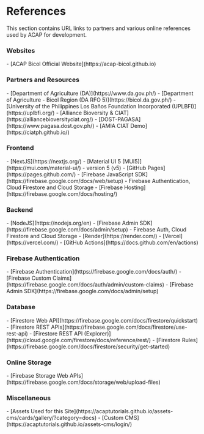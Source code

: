 # References

This section contains URL links to partners and various online references used by ACAP for development.

### Websites

<div className="text-semibold text-sm text-purple-500 no-underline hover:underline">
- [ACAP Bicol Official Website](https://acap-bicol.github.io)
</div>

### Partners and Resources

<div className="text-semibold text-sm text-purple-500 no-underline hover:underline">
- [Department of Agriculture (DA)](https://www.da.gov.ph/)
- [Department of Agriculture - Bicol Region (DA RFO 5)](https://bicol.da.gov.ph/)
- [University of the Philippines Los Baños Foundation Incorporated (UPLBFI)](https://uplbfi.org/)
- [Alliance Bioversity & CIAT](https://alliancebioversityciat.org/)
- [DOST-PAGASA](https://www.pagasa.dost.gov.ph/)
- [AMIA CIAT Demo](https://ciatph.github.io/)
</div>

### Frontend

<div className="text-semibold text-sm text-purple-500 no-underline hover:underline">
- [NextJS](https://nextjs.org/)
- [Material UI 5 (MUI5)](https://mui.com/material-ui/) - version 5 (v5)
- [GitHub Pages](https://pages.github.com/)
- [Firebase JavaScript SDK](https://firebase.google.com/docs/web/setup) - Firebase Authentication, Cloud Firestore and Cloud Storage
- [Firebase Hosting](https://firebase.google.com/docs/hosting/)
</div>

### Backend

<div className="text-semibold text-sm text-purple-500 no-underline hover:underline">
- [NodeJS](https://nodejs.org/en)
- [Firebase Admin SDK](https://firebase.google.com/docs/admin/setup) - Firebase Auth, Cloud Firestore and Cloud Storage
- [Render](https://render.com/)
- [Vercel](https://vercel.com/)
- [GitHub Actions](https://docs.github.com/en/actions)
</div>

### Firebase Authentication

<div className="text-semibold text-sm text-purple-500 no-underline hover:underline">
- [Firebase Authentication](https://firebase.google.com/docs/auth/)
- [Firebase Custom Claims](https://firebase.google.com/docs/auth/admin/custom-claims)
- [Firebase Admin SDK](https://firebase.google.com/docs/admin/setup)
</div>

### Database

<div className="text-semibold text-sm text-purple-500 no-underline hover:underline">
- [Firestore Web API](https://firebase.google.com/docs/firestore/quickstart)
- [Firestore REST APIs](https://firebase.google.com/docs/firestore/use-rest-api)
- [Firestore REST API (Explorer)](https://cloud.google.com/firestore/docs/reference/rest/)
- [Firestore Rules](https://firebase.google.com/docs/firestore/security/get-started)
</div>

### Online Storage

<div className="text-semibold text-sm text-purple-500 no-underline hover:underline">
- [Firebase Storage Web APIs](https://firebase.google.com/docs/storage/web/upload-files)
</div>

### Miscellaneous

<div className="text-semibold text-sm text-purple-500 no-underline hover:underline">
- [Assets Used for this Site](https://acaptutorials.github.io/assets-cms/cards/gallery/?category=docs)
- [Custom CMS](https://acaptutorials.github.io/assets-cms/login/)
</div>



